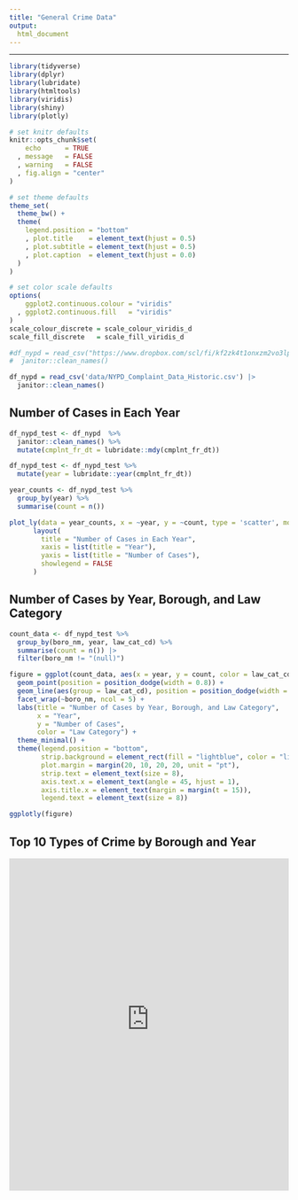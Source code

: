 ```yaml
---
title: "General Crime Data"
output: 
  html_document
---
```


---
```r
library(tidyverse)
library(dplyr)
library(lubridate)
library(htmltools)
library(viridis)
library(shiny)
library(plotly)

# set knitr defaults
knitr::opts_chunk$set(
    echo      = TRUE
  , message   = FALSE
  , warning   = FALSE
  , fig.align = "center"
)

# set theme defaults
theme_set(
  theme_bw() +
  theme(
    legend.position = "bottom"
    , plot.title    = element_text(hjust = 0.5)
    , plot.subtitle = element_text(hjust = 0.5)    
    , plot.caption  = element_text(hjust = 0.0)
  )
)

# set color scale defaults
options(
    ggplot2.continuous.colour = "viridis"
  , ggplot2.continuous.fill   = "viridis"
)
scale_colour_discrete = scale_colour_viridis_d
scale_fill_discrete   = scale_fill_viridis_d
```

```r
#df_nypd = read_csv("https://www.dropbox.com/scl/fi/kf2zk4t1onxzm2vo3lpkq/NYPD_Complaint_Data_Historic.csv?rlkey=ly36vi9v66sno80eir6rohlwn&dl=1", na = "(null)") |>
#  janitor::clean_names()

df_nypd = read_csv('data/NYPD_Complaint_Data_Historic.csv') |>
  janitor::clean_names()

```

## Number of Cases in Each Year

```r
df_nypd_test <- df_nypd  %>%
  janitor::clean_names() %>%
  mutate(cmplnt_fr_dt = lubridate::mdy(cmplnt_fr_dt))

df_nypd_test <- df_nypd_test %>%
  mutate(year = lubridate::year(cmplnt_fr_dt))

year_counts <- df_nypd_test %>%
  group_by(year) %>%
  summarise(count = n())

plot_ly(data = year_counts, x = ~year, y = ~count, type = 'scatter', mode = 'markers+lines', marker = list(color = viridis(6))) %>%
      layout(
        title = "Number of Cases in Each Year",
        xaxis = list(title = "Year"),
        yaxis = list(title = "Number of Cases"),
        showlegend = FALSE
      )
```

## Number of Cases by Year, Borough, and Law Category

```r
count_data <- df_nypd_test %>%
  group_by(boro_nm, year, law_cat_cd) %>%
  summarise(count = n()) |>
  filter(boro_nm != "(null)")

figure = ggplot(count_data, aes(x = year, y = count, color = law_cat_cd)) +
  geom_point(position = position_dodge(width = 0.8)) +
  geom_line(aes(group = law_cat_cd), position = position_dodge(width = 0.8)) +
  facet_wrap(~boro_nm, ncol = 5) +
  labs(title = "Number of Cases by Year, Borough, and Law Category",
       x = "Year",
       y = "Number of Cases",
       color = "Law Category") +
  theme_minimal() +
  theme(legend.position = "bottom",
        strip.background = element_rect(fill = "lightblue", color = "lightblue"),
        plot.margin = margin(20, 10, 20, 20, unit = "pt"),
        strip.text = element_text(size = 8),
        axis.text.x = element_text(angle = 45, hjust = 1),
        axis.title.x = element_text(margin = margin(t = 15)),
        legend.text = element_text(size = 8))

ggplotly(figure)

```

## Top 10 Types of Crime by Borough and Year

<iframe height="600" width="100%" frameborder="no" src=" https://xinyi-anna-shang.shinyapps.io/Top10CrimetTypes/"> </iframe>

